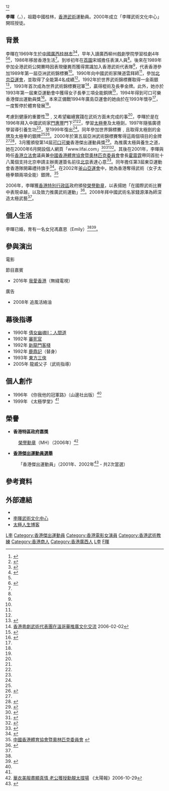 {{Otheruses|李晖|other=同名或類似名的其它條目描述}}

{{MedalTableTop}}
{{MedalCountry|{{HKG-1959}}}}
{{MedalSport| 女子[[武術|武術]]}}
{{MedalCompetition| [[東亞運動會|東亞運動會]]}}
{{MedalBronze| [[1993年東亞運動會|1993年上海]] | 女子長拳三項全能 }}
{{MedalCountry|{{HKG}}}}
{{MedalSport| 女子[[武術|武術]]}}
{{MedalCompetition| [[亞洲運動會|亞洲運動會]]}}
{{MedalSilver| [[2002年亞洲運動會|2002年 釜山]] | 女子太極拳類兩項全能}}
{{MedalCompetition| [[東亞運動會|東亞運動會]]}}
{{MedalGold| [[2001年東亞運動會|2001年大阪]] | 女子太極拳 }}<ref>{{cite news | title=港隊保齡武術摘金 | url=http://newsbot.lib.cuhk.edu.hk/news/singtao/20010527/A02002.html | page= | publisher=星島日報 | date=2001-05-27 | accessdate=2021-12-17 | quote= | archive-date=2021-12-17 | archive-url=https://web.archive.org/web/20211217094502/http://newsbot.lib.cuhk.edu.hk/news/singtao/20010527/A02002.html | dead-url=no }}</ref><ref>{{cite news | title=東亞運獎牌選手獲獎金 | url=http://newsbot.lib.cuhk.edu.hk/news/takungpa/20010614/B05005.html | page= | publisher=大公報 | date=2001-06-14 | accessdate=2021-12-17 | quote= | archive-date=2021-12-17 | archive-url=https://web.archive.org/web/20211217094501/http://newsbot.lib.cuhk.edu.hk/news/takungpa/20010614/B05005.html | dead-url=no }}</ref>
{{MedalBottom}}

'''李暉'''{{MH}}（{{lang-en|Li Fai}}，{{bd|1969年|5月30日||catIdx=L李}}），祖籍中國桂林，[[香港|香港]][[武術|武術]]運動員。2000年成立「李暉武術文化中心」開班授徒。

==背景==
李暉在1969年生於[[中國|中國]][[廣西|廣西]][[桂林市|桂林市]]<ref name="有心有力。公平競爭 活出體育精神">{{cite news | title=有心有力。公平競爭 活出體育精神 | url= | page= | publisher=香港經濟日報 | date=2000-05-04 | access-date=2021-12-17 |quote= }}</ref><ref name="李暉———武術界長青樹">{{cite web |url=http://newsbot.lib.cuhk.edu.hk/news/mingpao/20010527/A28005.html |title=李暉———武術界長青樹 |last= |first= |date=2001-05-27 |website= |publisher=明報 |access-date=2021-12-17 |quote= |archive-date=2021-12-17 |archive-url=https://web.archive.org/web/20211217111752/http://newsbot.lib.cuhk.edu.hk/news/mingpao/20010527/A28005.html |dead-url=no }}</ref>，早年入讀廣西柳州戲劇學院學習桂劇4年<ref name="李暉———武術界長青樹" /><ref name="李暉個人簡介">{{cite web |url=https://lifaiblog.com/about/ |title=李暉個人簡介 |last= |first= |date= |website= |publisher=太極人生 |access-date=2021-12-17 |quote= |archive-date=2021-12-17 |archive-url=https://web.archive.org/web/20211217114347/https://lifaiblog.com/about/ |dead-url=no }}</ref>，1986年移居香港生活<ref name="李暉———武術界長青樹" />。到埗初年在[[荔園|荔園]]宋城擔任表演人員<ref name="李暉———武術界長青樹" />。後來在1989年參加全港武術公開賽時因表現優異而獲得賞識加入香港武術代表隊<ref name="李暉———武術界長青樹" />，代表香港參加1989年第一屆亞洲武術錦標賽<ref name="李暉個人簡介" />。1990年向中國武術家陳道雲拜師<ref name="李暉個人簡介" />，參加[[北京|北京]][[亞運會|亞運會]]，並取得了全能第4名成績<ref name="李暉———武術界長青樹" />。1992年於世界武術錦標賽取得一金兩銀<ref>{{cite news | title=李暉亞洲武術賽奪兩金 | url=http://newsbot.lib.cuhk.edu.hk/news/HKCD/20001105/B03002.html | page= | publisher=香港商報 | date=2000-11-05 | accessdate=2021-12-17 | quote= | archive-date=2021-12-17 | archive-url=https://web.archive.org/web/20211217111752/http://newsbot.lib.cuhk.edu.hk/news/HKCD/20001105/B03002.html | dead-url=no }}</ref>，1993年首次成為世界武術錦標賽冠軍<ref>[http://www.info.gov.hk/gia/general/200602/02/P200602020114.htm 香港粵劇武術代表團在溫哥華推廣文化交流] {{Wayback|url=http://www.info.gov.hk/gia/general/200602/02/P200602020114.htm |date=20190902203433 }}2006-02-02</ref>，贏得棍術及長拳金牌。此外，她亦於1993年第一屆東亞運動會中獲得女子長拳三項全能銅牌<ref>{{cite news | title=港隊大軍磨刀霍霍 誓闖高峰 | url=http://newsbot.lib.cuhk.edu.hk/news/mingpao/20010517/B20001.html | page= | publisher=明報 | date=2001-05-17 | accessdate=2021-12-17 | quote= | archive-date=2021-12-17 | archive-url=https://web.archive.org/web/20211217111753/http://newsbot.lib.cuhk.edu.hk/news/mingpao/20010517/B20001.html | dead-url=no }}</ref>，1994年得到可口可樂香港傑出運動員獎<ref>{{cite news | title=六名香港傑出運動員誕生 黃金寶榮膺星中之星 | url=http://newsbot.lib.cuhk.edu.hk/news/hkdn/20000229/A10008.html | page= | publisher=新報 | date=2000-02-29 | accessdate=2021-12-17 | quote= | archive-date=2021-12-17 | archive-url=https://web.archive.org/web/20211217111756/http://newsbot.lib.cuhk.edu.hk/news/hkdn/20000229/A10008.html | dead-url=no }}</ref>。本來正備戰1994年廣島亞運會的她由於在1993年懷孕<ref name="有心有力。公平競爭 活出體育精神" />，一度暫停於體育發展<ref name="有心有力。公平競爭 活出體育精神" />。

考慮到健康的重要性<ref name="李暉———武術界長青樹" />﹐又希望繼續實踐在武術方面未完成的事<ref name="李暉———武術界長青樹" />，李暉於是在1996年拜入中國武術家[[門惠豐|門惠豐]]門下<ref name="李暉———武術界長青樹" /><ref name="李暉個人簡介" />，學習[[太極拳|太極拳]]及太極劍，1997年隨張廣德學習導引養生功<ref name="李暉個人簡介" />，至1999年復出<ref name="有心有力。公平競爭 活出體育精神" />。同年參加世界錦標賽﹐且取得太極劍的金牌及太極拳的銀牌<ref name="李暉———武術界長青樹" /><ref>{{cite news | title=中國讓路 李暉奪金機高 | url=http://newsbot.lib.cuhk.edu.hk/news/mingpao/20010523/B18032.html | page= | publisher=明報 | date=2001-05-23 | accessdate=2021-12-17 | quote= | archive-date=2021-12-17 | archive-url=https://web.archive.org/web/20211217111756/http://newsbot.lib.cuhk.edu.hk/news/mingpao/20010523/B18032.html | dead-url=no }}</ref>。2000年於第五屆亞洲武術錦標賽奪得這兩個項目的金牌<ref name="李暉———武術界長青樹" /><ref>{{cite news | title=學習「舒心平血功」 | url=http://newsbot.lib.cuhk.edu.hk/news/apple/20010525/A10-09.html | page= | publisher=香港蘋果日報 | date=2001-05-25 | accessdate=2021-12-17 | quote= | archive-date=2021-12-17 | archive-url=https://web.archive.org/web/20211217111755/http://newsbot.lib.cuhk.edu.hk/news/apple/20010525/A10-09.html | dead-url=no }}</ref>，3月獲頒發第14屆[[可口可樂|可口可樂]]香港傑出運動員獎<ref>{{cite news | title=黃金寶喜奪星中之星 李麗珊 吳家樂 馮英騏 李暉 傅家俊獲傑出殊榮 | url=http://newsbot.lib.cuhk.edu.hk/news/singtao/20000229/A33004.html | page= | publisher=大公報 | date=2000-02-29 | accessdate=2021-12-17 | quote= | archive-date=2021-12-17 | archive-url=https://web.archive.org/web/20211217111758/http://newsbot.lib.cuhk.edu.hk/news/singtao/20000229/A33004.html | dead-url=no }}</ref>。為推廣太極與養生之道，她在2000年6月開設個人網頁「www.lifai.com」<ref name="李暉 寫書辦網頁">{{cite news | title=李暉 寫書辦網頁 | url=http://newsbot.lib.cuhk.edu.hk/news/apple/20000717/AA6-03.html | page= | publisher=香港蘋果日報 | date=2000-07-17 | accessdate=2021-12-17 | quote= | archive-date=2021-12-17 | archive-url=https://web.archive.org/web/20211217111800/http://newsbot.lib.cuhk.edu.hk/news/apple/20000717/AA6-03.html | dead-url=no }}</ref><ref>{{cite news | title=李暉網站下月啟動 | url=http://newsbot.lib.cuhk.edu.hk/news/singtao/20000524/A33006.html | page= | publisher=星島日報 | date=2000-05-24 | accessdate=2021-12-17 | quote= | archive-date=2021-12-17 | archive-url=https://web.archive.org/web/20211217111753/http://newsbot.lib.cuhk.edu.hk/news/singtao/20000524/A33006.html | dead-url=no }}</ref><ref>{{cite news | title=李暉設網頁推廣中國武術 | url=http://newsbot.lib.cuhk.edu.hk/news/mingpao/20000524/B17005.html | page= | publisher=明報 | date=2000-05-24 | accessdate=2021-12-17 | quote= | archive-date=2021-12-17 | archive-url=https://web.archive.org/web/20211217111752/http://newsbot.lib.cuhk.edu.hk/news/mingpao/20000524/B17005.html | dead-url=no }}</ref>。其後在2001年，李暉與時任[[香港立法會|香港立法會]]議員兼[[中國香港體育協會暨奧林匹克委員會|中國香港體育協會暨奧林匹克委員會]]會長[[霍震霆|霍震霆]]帶同首批十八萬個支持北京申請主辦奧運簽名前往[[北京|北京]]表達心意<ref>{{cite news | title=１８ 萬簽名支持北京申奧 霍震霆李暉攜同北上表心意 | url=http://newsbot.lib.cuhk.edu.hk/news/singtao/20010707/A09001.html | page= | publisher=星島日報 | date=2001-07-07 | accessdate=2021-12-17 | quote= | archive-date=2021-12-17 | archive-url=https://web.archive.org/web/20211217094500/http://newsbot.lib.cuhk.edu.hk/news/singtao/20010707/A09001.html | dead-url=no }}</ref>。同年擔任第3屆東亞運動會香港隊開幕禮持旗手<ref>{{cite news | title=中日申奧戰大阪爆發 | url=http://newsbot.lib.cuhk.edu.hk/news/mingpao/20010519/B16016.html | page= | publisher=明報 | date=2001-05-19 | accessdate=2021-12-17 | quote= | archive-date=2021-12-17 | archive-url=https://web.archive.org/web/20211217111755/http://newsbot.lib.cuhk.edu.hk/news/mingpao/20010519/B16016.html | dead-url=no }}</ref>。在2002年[[釜山亞運會|釜山亞運會]]中，她為香港奪得武術（女子太極拳類兩項全能）銀牌。<ref>[http://www.hkolympic.org/jsp/medallist/c_index_by_metal.jsp 中國香港體育協會暨奧林匹克委員會] {{webarchive|url=https://web.archive.org/web/20110908020949/http://www.hkolympic.org/jsp/medallist/c_index_by_metal.jsp |date=2011-09-08 }}</ref>

2006年，李暉獲[[香港特別行政區|香港特別行政區]]政府頒發[[榮譽勳章_(香港)|榮譽勳章]]，以表揚她「在國際武術比賽中表現卓越，以及致力推廣武術運動」<ref>{{cite news | title=二○○六年授勳名單 | url=https://www.info.gov.hk/gia/general/200607/01/P200606300222.htm | page= | publisher=政府新聞處 | date=2006-07-01 | accessdate=2021-12-17 | quote= | archive-date=2021-12-21 | archive-url=https://web.archive.org/web/20211221110309/https://www.info.gov.hk/gia/general/200607/01/P200606300222.htm | dead-url=no }}</ref>。2008年拜中國武術名家錢源澤為師深造太極武藝<ref name="李暉個人簡介" />。

==個人生活==
李暉已婚，育有一名女兒馮嘉恩（Emily）<ref name="李暉———武術界長青樹" /><ref>{{cite news | title=政情：李暉囡囡無興趣習武 | url=https://orientaldaily.on.cc/content/%E8%A6%81%E8%81%9E%E6%B8%AF%E8%81%9E/odn-20210920-0920_00176_402/%E6%94%BF%E6%83%85%EF%BC%9A%E6%9D%8E%E6%9A%89%E5%9B%A1%E5%9B%A1%E7%84%A1%E8%88%88%E8%B6%A3%E7%BF%92%E6%AD%A6 | page= | publisher=東方日報 | date=2021-09-20 | accessdate=2021-12-17 | quote= | archive-date=2021-12-17 | archive-url=https://web.archive.org/web/20211217111802/https://orientaldaily.on.cc/content/%E8%A6%81%E8%81%9E%E6%B8%AF%E8%81%9E/odn-20210920-0920_00176_402/%E6%94%BF%E6%83%85%EF%BC%9A%E6%9D%8E%E6%9A%89%E5%9B%A1%E5%9B%A1%E7%84%A1%E8%88%88%E8%B6%A3%E7%BF%92%E6%AD%A6 | dead-url=no }}</ref>。

==參與演出==
;電影
{{columns-list|2|
*1988年 棋王	 	 
*1990年 痴狼劫 	 	 
*1990年 [[倩女幽魂II：人間道|倩女幽魂II：人間道]]	 
*1992年 [[鹿鼎記_(1992年電影)|鹿鼎記]]	 
*1992年 [[鹿鼎記II神龍教|鹿鼎記II神龍教]] 	 
*1992年 [[鬼打鬼之黃金道士|鬼打鬼之黃金道士]] 飾 阿暉	 
*1993年 火種	 	 
*1993年 [[正牌韋小寶之奉旨溝女|正牌韋小寶之奉旨溝女]] 飾 雙兒
*1993年 [[少年黃飛鴻之鐵馬騮|少年黃飛鴻之鐵馬騮]]	 	 
*1994年 [[重案實錄O記|重案實錄O記]]	飾 李鎮山下屬	 
*2005年 龍威父子 飾 太極宗師	
*2008年 [[奪標_(電影)|奪標]] 飾 韓暉	
*2021年 龍虎武師 	
}}

;節目嘉賓
*2016年 [[我愛香港_(無綫電視節目)|我愛香港]]（無綫電視）

;廣告
*2008年 追風活絡油

==幕後指導==
*1990年 [[倩女幽魂II：人間道|倩女幽魂II：人間道]]
*1992年 [[審死官|審死官]]
*1992年 [[新龍門客棧|新龍門客棧]]
*1992年 [[鹿鼎記_(1992年電影)|鹿鼎記]]（替身）
*1993年 [[東方三俠|東方三俠]]
*2005年 龍威父子（武術指導）

==個人創作==
*1996年 《你我他的冠軍路》（山邊社出版）<ref name="李暉 寫書辦網頁" />
*1999年 《太極學堂》<ref name="李暉 寫書辦網頁" />

==榮譽==
*'''香港特區政府嘉獎'''
:[[榮譽勳章_(香港)|榮譽勳章]]（MH）（2006年）<ref>[http://the-sun.on.cc/channels/news/20061029/20061029023458_0000.html 華衣美服盡顯真情 老公獲授勳靚太撐場] {{Wayback|url=http://the-sun.on.cc/channels/news/20061029/20061029023458_0000.html |date=20210715052317 }}《太陽報》2006-10-29</ref>

*'''[[香港傑出運動員選舉|香港傑出運動員選舉]]'''
:「香港傑出運動員」（2001年、2002年<ref>{{cite news | title=二零零二年度香港傑出運動員選舉頒獎典禮 | url=https://web.archive.org/web/20100222040419/http://www.hkolympic.org/article/c_articles_archive_view/12 | page= | publisher=中國香港體育協會暨奧林匹克委員會 | date=2003-05-17 | accessdate=2021-12-17 |quote= }}</ref> - 共2次當選）

==參考資料==
{{reflist|2}}

==外部連結==
*{{facebook|lifaitaichilife}}
*[http://www.lifai.com 李暉武術文化中心] {{Wayback|url=http://www.lifai.com/ |date=20200219175857 }}
*[https://lifaiblog.com/ 太極人生博客] {{Wayback|url=https://lifaiblog.com/ |date=20211217114503 }}

[[Category:香港武術運動員|L李]]
[[Category:香港傑出運動員|Category:香港傑出運動員]]
[[Category:香港電影女演員|Category:香港電影女演員]]
[[Category:香港武術教練|Category:香港武術教練]]
[[Category:香港商人|Category:香港商人]]
[[Category:香港廣西人|Category:香港廣西人]]
[[Category:桂林人|L李]]
[[Category:李姓|F暉]]